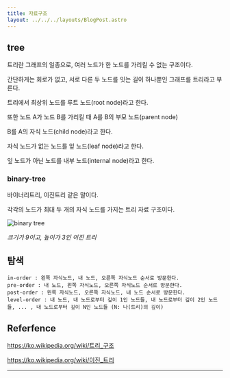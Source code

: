 ```yaml
---
title: 자료구조
layout: ../../../layouts/BlogPost.astro
---
```



## tree

트리란 그래프의 일종으로, 여러 노드가 한 노드를 가리킬 수 없는 구조이다.

간단하게는 회로가 없고, 서로 다른 두 노드를 잇는 길이 하나뿐인 그래프를 트리라고 부른다.

트리에서 최상위 노드를 루트 노드\(root node\)라고 한다.

또한 노드 A가 노드 B를 가리킬 때 A를 B의 부모 노드\(parent node\)

B를 A의 자식 노드\(child node\)라고 한다.

자식 노드가 없는 노드를 잎 노드\(leaf node\)라고 한다.

잎 노드가 아닌 노드를 내부 노드\(internal node\)라고 한다.

### binary-tree

바이너리트리, 이진트리 같은 말이다.

각각의 노드가 최대 두 개의 자식 노드를 가지는 트리 자료 구조이다.

<img src={img.src} width={img.width} height={img.height} alt="binary tree" />

_크기가 9이고, 높이가 3인 이진 트리_

## 탐색

```
in-order : 왼쪽 자식노드, 내 노드, 오른쪽 자식노드 순서로 방문한다.
pre-order : 내 노드, 왼쪽 자식노드, 오른쪽 자식노드 순서로 방문한다.
post-order : 왼쪽 자식노드, 오른쪽 자식노드, 내 노드 순서로 방문한다.
level-order : 내 노드, 내 노드로부터 깊이 1인 노드들, 내 노드로부터 깊이 2인 노드들, ... , 내 노드로부터 깊이 N인 노드들 (N: 나(트리)의 깊이)
```

## Referfence

https://ko.wikipedia.org/wiki/트리_구조

https://ko.wikipedia.org/wiki/이진_트리

---
